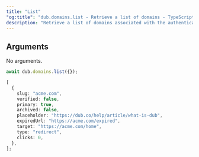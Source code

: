 ```yaml
---
title: "List"
"og:title": "dub.domains.list - Retrieve a list of domains - TypeScript SDK"
description: "Retrieve a list of domains associated with the authenticated workspace."
---
```



## Arguments

No arguments.

<DomainResponse />

<RequestExample>

```ts
await dub.domains.list({});
```

</RequestExample>

<ResponseExample>

```ts
[
  {
    slug: "acme.com",
    verified: false,
    primary: true,
    archived: false,
    placeholder: "https://dub.co/help/article/what-is-dub",
    expiredUrl: "https://acme.com/expired",
    target: "https://acme.com/home",
    type: "redirect",
    clicks: 0,
  },
];
```

</ResponseExample>
